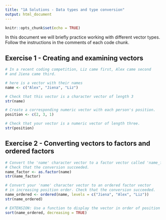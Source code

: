```yaml
---
title: "1A Solutions - Data types and type conversion"
output: html_document
---
```


```r
knitr::opts_chunk$set(echo = TRUE)
```

In this document we will briefly practice working with different vector types.  Follow the instructions in the comments of each code chunk.

## Exercise 1 - Creating and examining vectors

```r
# In a recent coding competition, Liz came first, Alex came second 
# and Jiena came third.

# here is a vector with their names
name <- c("Alex", "Jiena", "Liz")

# Check that this vector is a character vector of length 3
str(name)
```

```r
# Create a corresponding numeric vector with each person's position.
position <- c(2, 3, 1)
```

```r
# Check that your vector is a numeric vector of length three.
str(position)
```

## Exercise 2 - Converting vectors to factors and ordered factors 

```r
# Convert the 'name' character vector to a factor vector called 'name_factor'.
# Check that the conversion succeeded.
name_factor <- as.factor(name)
str(name_factor)
```


```r
# Convert your 'name' character vector to an ordered factor vector
# in increasing position order. Check that the conversion succeeded. 
name_ordered <- ordered(name, levels = c("Jiena", "Alex", "Liz"))
str(name_ordered)
```

```r
# EXTENSION: Use a function to display the vector in order of position (highest to lowest)?
sort(name_ordered, decreasing = TRUE)
```

